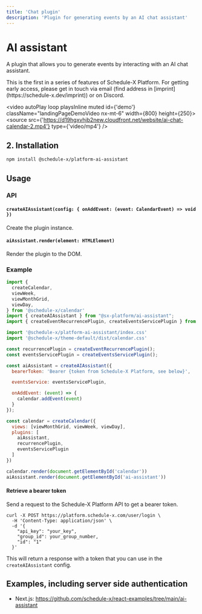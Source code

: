 ```yaml
---
title: 'Chat plugin'
description: 'Plugin for generating events by an AI chat assistant'
---
```


# AI assistant

A plugin that allows you to generate events by interacting with an AI chat assistant.


<Callout type="info">
  This is the first in a series of features of Schedule-X Platform. For getting early access, please get in touch
  via email (find address in [imprint](https://schedule-x.dev/imprint)) or on Discord.
</Callout>

<video autoPlay loop playsInline muted id={'demo'} className="landingPageDemoVideo nx-mt-6" width={800}
       height={250}>
  <source src={'https://d19hgxvhjb2new.cloudfront.net/website/ai-chat-calendar-2.mp4'} type={'video/mp4'} />
</video>

## 2. Installation

```bash copy
npm install @schedule-x/platform-ai-assistant
```

## Usage

### API

#### `createAIAssistant(config: { onAddEvent: (event: CalendarEvent) => void })`

Create the plugin instance.

#### `aiAssistant.render(element: HTMLElement)`

Render the plugin to the DOM.

### Example

```js
import {
  createCalendar,
  viewWeek,
  viewMonthGrid,
  viewDay,
} from '@schedule-x/calendar'
import { createAIAssistant } from "@sx-platform/ai-assistant";
import { createEventRecurrencePlugin, createEventsServicePlugin } from "@schedule-x/event-recurrence";

import '@schedule-x/platform-ai-assistant/index.css'
import '@schedule-x/theme-default/dist/calendar.css'

const recurrencePlugin = createEventRecurrencePlugin();
const eventsServicePlugin = createEventsServicePlugin();

const aiAssistant = createAIAssistant({
  bearerToken: 'Bearer {token from Schedule-X Platform, see below}',

  eventsService: eventsServicePlugin,

  onAddEvent: (event) => {
    calendar.addEvent(event)
  }
});

const calendar = createCalendar({
  views: [viewMonthGrid, viewWeek, viewDay],
  plugins: [
    aiAssistant,
    recurrencePlugin,
    eventsServicePlugin
  ]
})

calendar.render(document.getElementById('calendar'))
aiAssistant.render(document.getElementById('ai-assistant'))
```

#### Retrieve a bearer token

Send a request to the Schedule-X Platform API to get a bearer token.

```curl
curl -X POST https://platform.schedule-x.com/user/login \
  -H 'Content-Type: application/json' \
  -d '{
    "api_key": "your_key",
    "group_id": your_group_number,
    "id": "1"
  }'
```

This will return a response with a token that you can use in the `createAIAssistant` config.

## Examples, including server side authentication

* Next.js: https://github.com/schedule-x/react-examples/tree/main/ai-assistant
